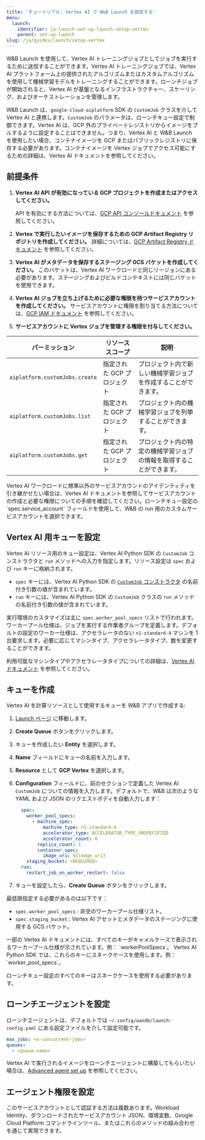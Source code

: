 ```yaml
---
title: 'チュートリアル: Vertex AI で W&B Launch を設定する'
menu:
  launch:
    identifier: ja-launch-set-up-launch-setup-vertex
    parent: set-up-launch
slug: /ja/guides/launch/setup-vertex
---
```


W&B Launch を使用して、Vertex AI トレーニングジョブとしてジョブを実行するために送信することができます。Vertex AI トレーニングジョブでは、Vertex AI プラットフォーム上の提供されたアルゴリズムまたはカスタムアルゴリズムを使用して機械学習モデルをトレーニングすることができます。ローンチジョブが開始されると、Vertex AI が基盤となるインフラストラクチャー、スケーリング、およびオーケストレーションを管理します。

W&B Launch は、`google-cloud-aiplatform` SDK の `CustomJob` クラスを介して Vertex AI と連携します。`CustomJob` のパラメータは、ローンチキュー設定で制御できます。Vertex AI は、GCP 外のプライベートレジストリからイメージをプルするように設定することはできません。つまり、Vertex AI と W&B Launch を使用したい場合、コンテナイメージを GCP またはパブリックレジストリに保存する必要があります。コンテナイメージを Vertex ジョブでアクセス可能にするための詳細は、Vertex AI ドキュメントを参照してください。

## 前提条件

1. **Vertex AI API が有効になっている GCP プロジェクトを作成またはアクセスしてください。**

   API を有効にする方法については、[GCP API コンソールドキュメント](https://support.google.com/googleapi/answer/6158841?hl=ja) を参照してください。
2. **Vertex で実行したいイメージを保存するための GCP Artifact Registry リポジトリを作成してください。** 詳細については、[GCP Artifact Registry ドキュメント](https://cloud.google.com/artifact-registry/docs/overview) を参照してください。
3. **Vertex AI がメタデータを保存するステージング GCS バケットを作成してください。** このバケットは、Vertex AI ワークロードと同じリージョンにある必要があります。ステージングおよびビルドコンテキストには同じバケットを使用できます。
4. **Vertex AI ジョブを立ち上げるために必要な権限を持つサービスアカウントを作成してください。** サービスアカウントに権限を割り当てる方法については、[GCP IAM ドキュメント](https://cloud.google.com/iam/docs/creating-managing-service-accounts) を参照してください。
5. **サービスアカウントに Vertex ジョブを管理する権限を付与してください。**

| パーミッション                     | リソーススコープ        | 説明                                                                              |
| ---------------------------------- | --------------------- | --------------------------------------------------------------------------------- |
| `aiplatform.customJobs.create`     | 指定された GCP プロジェクト | プロジェクト内で新しい機械学習ジョブを作成することができます。                                       |
| `aiplatform.customJobs.list`       | 指定された GCP プロジェクト | プロジェクト内の機械学習ジョブを列挙することができます。                                           |
| `aiplatform.customJobs.get`        | 指定された GCP プロジェクト | プロジェクト内の特定の機械学習ジョブの情報を取得することができます。                                         |

<Note>
Vertex AI ワークロードに標準以外のサービスアカウントのアイデンティティを引き継がせたい場合は、Vertex AI ドキュメントを参照してサービスアカウントの作成と必要な権限についての手順を確認してください。ローンチキュー設定の `spec.service_account` フィールドを使用して、W&B の run 用のカスタムサービスアカウントを選択できます。
</Note>

## Vertex AI 用キューを設定

Vertex AI リソース用のキュー設定は、Vertex AI Python SDK の `CustomJob` コンストラクタと `run` メソッドへの入力を指定します。リソース設定は `spec` および `run` キーに格納されます。

- `spec` キーには、Vertex AI Python SDK の [`CustomJob` コンストラクタ](https://cloud.google.com/vertex-ai/docs/pipelines/customjob-component) の名前付き引数の値が含まれています。
- `run` キーには、Vertex AI Python SDK の `CustomJob` クラスの `run` メソッドの名前付き引数の値が含まれています。

実行環境のカスタマイズは主に `spec.worker_pool_specs` リストで行われます。ワーカープール仕様は、ジョブを実行する作業者グループを定義します。デフォルトの設定のワーカー仕様は、アクセラレータのない `n1-standard-4` マシンを 1 台要求します。必要に応じてマシンタイプ、アクセラレータタイプ、数を変更することができます。

利用可能なマシンタイプやアクセラレータタイプについての詳細は、[Vertex AI ドキュメント](https://cloud.google.com/vertex-ai/docs/reference/rest/v1/MachineSpec) を参照してください。

## キューを作成

Vertex AI を計算リソースとして使用するキューを W&B アプリで作成する:

1. [Launch ページ](https://wandb.ai/launch) に移動します。
2. **Create Queue** ボタンをクリックします。
3. キューを作成したい **Entity** を選択します。
4. **Name** フィールドにキューの名前を入力します。
5. **Resource** として **GCP Vertex** を選択します。
6. **Configuration** フィールドに、前のセクションで定義した Vertex AI `CustomJob` についての情報を入力します。デフォルトで、W&B は次のような YAML および JSON のリクエストボディを自動入力します：

   ```yml
     spec:
       worker_pool_specs:
         - machine_spec:
             machine_type: n1-standard-4
             accelerator_type: ACCELERATOR_TYPE_UNSPECIFIED
             accelerator_count: 0
           replica_count: 1
           container_spec:
             image_uri: ${image_uri}
       staging_bucket: <REQUIRED>
     run:
       restart_job_on_worker_restart: false
   ```
7. キューを設定したら、**Create Queue** ボタンをクリックします。

最低限指定する必要があるのは以下です：

- `spec.worker_pool_specs` : 非空のワーカープール仕様リスト。
- `spec.staging_bucket` : Vertex AI アセットとメタデータのステージングに使用する GCS バケット。

<Warning>
一部の Vertex AI ドキュメントには、すべてのキーがキャメルケースで表示されるワーカープール仕様が示されています。例： `workerPoolSpecs`。 Vertex AI Python SDK では、これらのキーにスネークケースを使用します。例：`worker_pool_specs`。

ローンチキュー設定のすべてのキーはスネークケースを使用する必要があります。
</Warning>

## ローンチエージェントを設定

ローンチエージェントは、デフォルトでは `~/.config/wandb/launch-config.yaml` にある設定ファイルを介して設定可能です。
```yml
max_jobs: <n-concurrent-jobs>
queues:
  - <queue-name>
```
Vertex AI で実行されるイメージをローンチエージェントに構築してもらいたい場合は、[Advanced agent set up](/ja/launch/set-up-launch/setup-agent-advanced) を参照してください。

## エージェント権限を設定

このサービスアカウントとして認証する方法は複数あります。Workload Identity、ダウンロードされたサービスアカウント JSON、環境変数、Google Cloud Platform コマンドラインツール、またはこれらのメソッドの組み合わせを通じて実現できます。